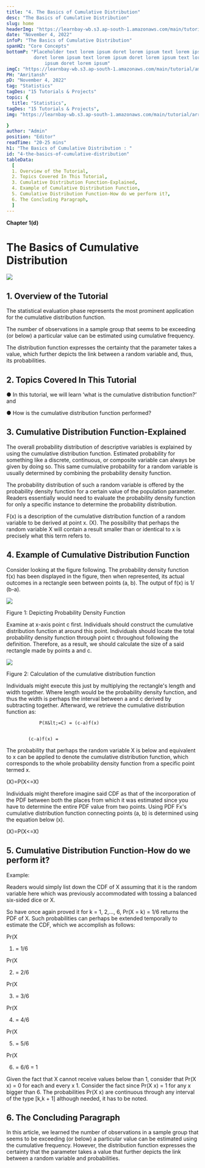 ```yaml
---
title: "4. The Basics of Cumulative Distribution"
desc: "The Basics of Cumulative Distribution"
slug: home
headerImg: "https://learnbay-wb.s3.ap-south-1.amazonaws.com/main/tutorial/Statistics+Header.png"
date: "November 4, 2022"
infoP: "The Basics of Cumulative Distribution"
spanH2: "Core Concepts"
bottomP: "Placeholder text lorem ipsum doret lorem ipsum text lorem ipsum
          doret lorem ipsum text lorem ipsum doret lorem ipsum text lorem
              ipsum doret lorem ipsum"
imgC: "https://learnbay-wb.s3.ap-south-1.amazonaws.com/main/tutorial/amritansh.png"
PH: "Amritansh"
pD: "November 4, 2022"
tag: "Statistics"
tagDes: "15 Tutorials & Projects"
topic: {
  title: "Statistics",
tagDes: "15 Tutorials & Projects",
img: "https://learnbay-wb.s3.ap-south-1.amazonaws.com/main/tutorial/arrow.png"

}
author: "Admin"
position: "Editor"
readTime: "20-25 mins"
h1: "The Basics of Cumulative Distribution : "
id: "4-the-basics-of-cumulative-distribution"
tableData:
  [
  1. Overview of the Tutorial,
  2. Topics Covered In This Tutorial,
  3. Cumulative Distribution Function-Explained,
  4. Example of Cumulative Distribution Function,
  5. Cumulative Distribution Function-How do we perform it?,
  6. The Concluding Paragraph,
  ]
---
```



**Chapter 1(d)**


# **The Basics of Cumulative Distribution**



 <img src="https://learnbay-wb.s3.ap-south-1.amazonaws.com/main/tutorial/statistics/Cumulative+Distribution+Function-main+banner.jpg"></img>



## 1. Overview of the Tutorial

The statistical evaluation phase represents the most prominent application for the cumulative distribution function.

The number of observations in a sample group that seems to be exceeding (or below) a particular value can be estimated using cumulative frequency.

The distribution function expresses the certainty that the parameter takes a value, which further depicts the link between a random variable and, thus, its probabilities.

 


## 2. Topics Covered In This Tutorial


●  	In this tutorial, we will learn ‘what is the cumulative distribution function?’ and


●  	How is the cumulative distribution function performed?

 


## 3. Cumulative Distribution Function-Explained

 

The overall probability distribution of descriptive variables is explained by using the cumulative distribution function. Estimated probability for something like a discrete, continuous, or composite variable can always be given by doing so. This same cumulative probability for a random variable is usually determined by combining the probability density function.

 

 

The probability distribution of such a random variable is offered by the probability density function for a certain value of the population parameter. Readers essentially would need to evaluate the probability density function for only a specific instance to determine the probability distribution.

 

F(x) is a description of the cumulative distribution function of a random variable to be derived at point x. (X). The possibility that perhaps the random variable X will contain a result smaller than or identical to x is precisely what this term refers to.

 


## 4. Example of Cumulative Distribution Function

 

Consider looking at the figure following. The probability density function f(x) has been displayed in the figure, then when represented, its actual outcomes in a rectangle seen between points (a, b). The output of f(x) is 1/ (b-a).


 <img src="https://learnbay-wb.s3.ap-south-1.amazonaws.com/main/tutorial/statistics/Cumulative+Image+Figure+1.jpg"></img>


Figure 1: Depicting Probability Density Function

Examine at x-axis point c first. Individuals should construct the cumulative distribution function at around this point. Individuals should locate the total probability density function through point c throughout following the definition. Therefore, as a result, we should calculate the size of a said rectangle made by points a and c.



 <img src="https://learnbay-wb.s3.ap-south-1.amazonaws.com/main/tutorial/statistics/Cumulative+Image+Figure+2.jpg"></img>



Figure 2: Calculation of the cumulative distribution function

Individuals might execute this just by multiplying the rectangle's length and width together. Where length would be the probability density function, and thus the width is perhaps the interval between a and c derived by subtracting together. Afterward, we retrieve the cumulative distribution function as:

				P(X&lt;=C) = (c-a)f(x)


            (c-a)f(x) = 



The probability that perhaps the random variable X is below and equivalent to x can be applied to denote the cumulative distribution function, which corresponds to the whole probability density function from a specific point termed x.


(X)=P(X&lt;=X)

Individuals might therefore imagine said CDF as that of the incorporation of the PDF between both the places from which it was estimated since you have to determine the entire PDF value from two points. Using PDF Fx's cumulative distribution function connecting points (a, b) is determined using the equation below (x).


(X)=P(X&lt;=X)


## 5. Cumulative Distribution Function-How do we perform it?

Example:

Readers would simply list down the CDF of X assuming that it is the random variable here which was previously accommodated with tossing a balanced six-sided dice or X.

So have once again proved it for k = 1, 2,..., 6, Pr(X = k) = 1/6 returns the PDF of X. Such probabilities can perhaps be extended temporally to estimate the CDF, which we accomplish as follows:

Pr(X 

1) = 1/6

Pr(X

 2) = 2/6

Pr(X 

3) = 3/6

Pr(X 

4) = 4/6

Pr(X

 5) = 5/6

Pr(X 

6) = 6/6 = 1

Given the fact that X cannot receive values below than 1, consider that Pr(X x) = 0 for each and every x 1. Consider the fact since Pr(X x) = 1 for any x bigger than 6. The probabilities Pr(X x) are continuous through any interval of the type [k,k + 1] although needed, it has to be noted.


## 6. The Concluding Paragraph

In this article, we learned the number of observations in a sample group that seems to be exceeding (or below) a particular value can be estimated using the cumulative frequency. However, the distribution function expresses the certainty that the parameter takes a value that further depicts the link between a random variable and probabilities.

